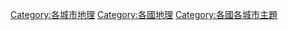 {{Categories by country|nocat}}

[[Category:各城市地理|Category:各城市地理]]
[[Category:各國地理|Category:各國地理]]
[[Category:各國各城市主題|Category:各國各城市主題]]